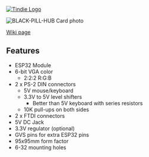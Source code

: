 <a href="https://www.tindie.com/products/19264/"><img src="http://land-boards.com/tindie/tindie-larges-v2.png" alt="Tindie Logo"></img></a> 

<img src="http://land-boards.com/blwiki/images/7/72/P968-cropped-720pxV.jpg" alt="BLACK-PILL-HUB Card photo"></img>

[http://land-boards.com/blwiki/index.php?title=ESP32-VGA Wiki page]

== Features ==

* ESP32 Module
* 6-bit VGA color
** 2:2:2 R:G:B
* 2 x PS-2 DIN connectors
** 5V mouse/keyboard
** 3.3V to 5V level shifters
*** Better than 5V keyboard with series resistors
** 10K pull-ups on both sides
* 2 x FTDI connectors
* 5V DC Jack
* 3.3V regulator (optional)
* GVS pins for extra ESP32 pins
* 95x95mm form factor
* 6-32 mounting holes
